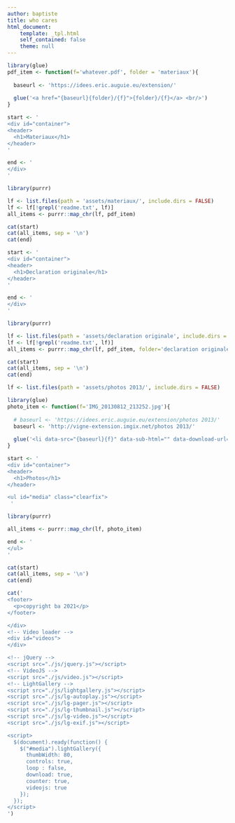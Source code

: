 ```yaml
---
author: baptiste
title: who cares
html_document:
    template: _tpl.html
    self_contained: false
    theme: null
---
```




```r

library(glue)
pdf_item <- function(f='whatever.pdf', folder = 'materiaux'){
  
  baseurl <- 'https://idees.eric.auguie.eu/extension/'
  
  glue('<a href="{baseurl}{folder}/{f}">{folder}/{f}</a> <br/>')
}

start <- '
<div id="container">
<header>
  <h1>Materiaux</h1>
</header>
'

end <- ' 
</div>
'    

library(purrr)

lf <- list.files(path = 'assets/materiaux/', include.dirs = FALSE)
lf <- lf[!grepl('readme.txt', lf)]
all_items <- purrr::map_chr(lf, pdf_item)

cat(start)
cat(all_items, sep = '\n')
cat(end)
```


```r

start <- '
<div id="container">
<header>
  <h1>Declaration originale</h1>
</header>
'

end <- ' 
</div>
'    

library(purrr)

lf <- list.files(path = 'assets/declaration originale', include.dirs = FALSE)
lf <- lf[!grepl('readme.txt', lf)]
all_items <- purrr::map_chr(lf, pdf_item, folder='declaration originale')

cat(start)
cat(all_items, sep = '\n')
cat(end)
```




```r
lf <- list.files(path = 'assets/photos 2013/', include.dirs = FALSE)
```


```r
library(glue)
photo_item <- function(f='IMG_20130812_213252.jpg'){
  
  # baseurl <- 'https://idees.eric.auguie.eu/extension/photos 2013/'
  baseurl <- 'http://vigne-extension.imgix.net/photos 2013/'
  
  glue('<li data-src="{baseurl}{f}" data-sub-html="" data-download-url="{baseurl}{f}" data-filename="{baseurl}{f}"><a href="{baseurl}{f}"><img src="{baseurl}{f}?w=120&h=120" alt="{f}" width="120" height="120"></a></li>')
}

```

```r
start <- '
<div id="container">
<header>
  <h1>Photos</h1>
</header>

<ul id="media" class="clearfix">
 '         

library(purrr)

all_items <- purrr::map_chr(lf, photo_item)

end <- ' 
</ul>
'    

cat(start)
cat(all_items, sep = '\n')
cat(end)

```


```r

cat('
<footer>
  <p>copyright ba 2021</p>
</footer>

</div>
<!-- Video loader -->
<div id="videos">
</div>

<!-- jQuery -->
<script src="./js/jquery.js"></script>
<!-- VideoJS -->
<script src="./js/video.js"></script>
<!-- LightGallery -->
<script src="./js/lightgallery.js"></script>
<script src="./js/lg-autoplay.js"></script>
<script src="./js/lg-pager.js"></script>
<script src="./js/lg-thumbnail.js"></script>
<script src="./js/lg-video.js"></script>
<script src="./js/lg-exif.js"></script>

<script>
  $(document).ready(function() {
    $("#media").lightGallery({
      thumbWidth: 80,
      controls: true,
      loop : false,
      download: true,
      counter: true,
      videojs: true
    });
  });
</script>
')
```
    